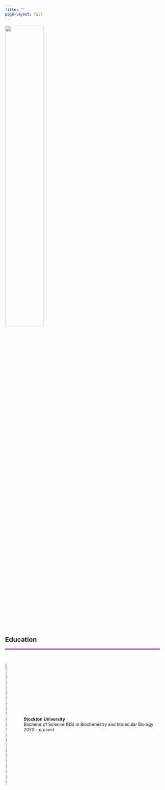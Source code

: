 ```yaml
---
title: ""
page-layout: full
---
```

![](images/Headshot.jpg){width=50%}

## **Education**

::: {style="background-color: purple; height: 3px;"}
:::

&nbsp;

<div style="display: flex; align-items: center;">
  <img src="images/stockton.png" alt="Stockton University Logo" width="10%">
  <div>
<p style="margin-left: 10px;"><strong>Stockton University</strong><br>
 Bachelor of Science (BS) in Biochemistry and Molecular Biology<br>
 2020 - *present*</p>
  </div>
</div>






